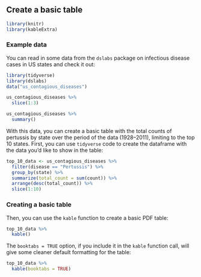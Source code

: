 ## Create a basic table

```r
library(knitr)
library(kableExtra)
```

### Example data

You can read in some data from the `dslabs` package on infectious disease cases in 
US states and check it out:

```r
library(tidyverse)
library(dslabs)
data("us_contagious_diseases")

us_contagious_diseases %>% 
  slice(1:3)

us_contagious_diseases %>% 
  summary()
```

With this data, you can 
create a basic table with the total counts of pertussis by state over the period
of the data (1928--2011), limiting to the top 10 states. First, you can use `tidyverse`
code to create the dataframe with the data you'd like to show in the table:

```r
top_10_data <- us_contagious_diseases %>% 
  filter(disease == "Pertussis") %>% 
  group_by(state) %>% 
  summarize(total_count = sum(count)) %>% 
  arrange(desc(total_count)) %>% 
  slice(1:10) 
```

### Creating a basic table

Then, you can use the `kable` function to create a basic PDF table:

```r
top_10_data %>% 
  kable() 
```

The `booktabs = TRUE` option, if you include it in the `kable` function call, will give 
some cleaner default formatting for the table: 

```r
top_10_data %>% 
  kable(booktabs = TRUE) 
```



